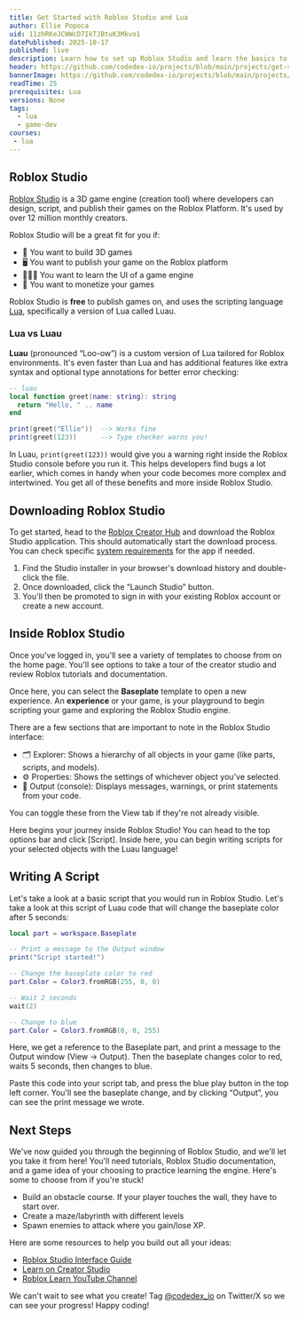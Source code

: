 ```yaml
---
title: Get Started with Roblox Studio and Lua 
author: Ellie Popoca
uid: 11zhRKeJCWWcD7IkTJBtuK3Mkvo1
datePublished: 2025-10-17
published: live
description: Learn how to set up Roblox Studio and learn the basics to get started on making a game
header: https://github.com/codedex-io/projects/blob/main/projects/get-started-with-roblox-studio-and-lua/images/banner.gif?raw=true
bannerImage: https://github.com/codedex-io/projects/blob/main/projects/get-started-with-roblox-studio-and-lua/images/banner.gif?raw=true
readTime: 25
prerequisites: Lua
versions: None
tags:
  - lua
  - game-dev
courses:
 - lua
---
```


## Roblox Studio

<ImageZoom src="https://devforum-uploads.s3.dualstack.us-east-2.amazonaws.com/uploads/original/4X/3/c/6/3c6c2df5e1d651ff160038d0b93f915c8fb9cb7d.gif" />

[Roblox Studio](https://create.roblox.com/) is a 3D game engine (creation tool) where developers can design, script, and publish their games on the Roblox Platform. It's used by over 12 million monthly creators.

Roblox Studio will be a great fit for you if:
 
- 🧱 You want to build 3D games 
- 🖥️ You want to publish your game on the Roblox platform 
- 👩🏽‍💻 You want to learn the UI of a game engine
- 💸 You want to monetize your games

Roblox Studio is **free** to publish games on, and uses the scripting language [Lua](https://www.lua.org/about.html), specifically a version of Lua called Luau. 

### Lua vs Luau

<ImageZoom src="https://github.com/codedex-io/projects/blob/main/projects/get-started-with-roblox-studio-and-lua/images/Luau.png?raw=true" />

**Luau** (pronounced “Loo-ow”) is a custom version of Lua tailored for Roblox environments. It's even faster than Lua and has additional features like extra syntax and optional type annotations for better error checking: 

```lua
-- luau
local function greet(name: string): string
  return "Hello, " .. name
end

print(greet("Ellie"))  --> Works fine
print(greet(123))      --> Type checker warns you!
```

In Luau, `print(greet(123))` would give you a warning right inside the Roblox Studio console before you run it. This helps developers find bugs a lot earlier, which comes in handy when your code becomes more complex and intertwined. You get all of these benefits and more inside Roblox Studio. 

## Downloading Roblox Studio

To get started, head to the [Roblox Creator Hub](https://create.roblox.com/landing) and download the Roblox Studio application. This should automatically start the download process. You can check specific [system requirements](https://create.roblox.com/docs/studio/setup) for the app if needed. 

<ImageZoom src="https://github.com/codedex-io/projects/blob/main/projects/get-started-with-roblox-studio-and-lua/images/peYbm5X.png?raw=true" />

1. Find the Studio installer in your browser's download history and double-click the file. 
2. Once downloaded, click the “Launch Studio” button.
3. You'll then be promoted to sign in with your existing Roblox account or create a new account.


<ImageZoom src="https://github.com/codedex-io/projects/blob/main/projects/get-started-with-roblox-studio-and-lua/images/YIyifF4.png?raw=true" />

## Inside Roblox Studio

Once you've logged in, you'll see a variety of templates to choose from on the home page. You'll see options to take a tour of the creator studio and review Roblox tutorials and documentation. 

<ImageZoom src="https://i.postimg.cc/LXM2fxHV/Screenshot-2025-10-10-at-8-19-48-PM.png" />

Once here, you can select the **Baseplate** template to open a new experience. An **experience** or your game, is your playground to begin scripting your game and exploring the Roblox Studio engine. 

<ImageZoom src="https://i.postimg.cc/MpNd94fR/Screenshot-2025-10-11-at-12-48-48-AM.png" />

There are a few sections that are important to note in the Roblox Studio interface: 

- 🗂️ Explorer: Shows a hierarchy of all objects in your game (like parts, scripts, and models).
- ⚙️ Properties: Shows the settings of whichever object you've selected.
- 💬 Output (console): Displays messages, warnings, or print statements from your code.

You can toggle these from the View tab if they're not already visible.

Here begins your journey inside Roblox Studio! You can head to the top options bar and click [Script]. Inside here, you can begin writing scripts for your selected objects with the Luau language! 

<ImageZoom src="https://i.postimg.cc/XN9Sdfh5/Screenshot-2025-10-11-at-12-47-08-AM.png" />

## Writing A Script
Let's take a look at a basic script that you would run in Roblox Studio. Let's take a look at this script of Luau code that will change the baseplate color after 5 seconds: 

```lua
local part = workspace.Baseplate

-- Print a message to the Output window
print("Script started!")

-- Change the baseplate color to red
part.Color = Color3.fromRGB(255, 0, 0)

-- Wait 2 seconds
wait(2)

-- Change to blue
part.Color = Color3.fromRGB(0, 0, 255)
```
Here, we get a reference to the Baseplate part, and print a message to the Output window (View → Output). Then the baseplate changes color to red, waits 5 seconds, then changes to blue. 

Paste this code into your script tab, and press the blue play button in the top left corner. You'll see the baseplate change, and by clicking “Output”, you can see the print message we wrote. 

<ImageZoom src="https://github.com/codedex-io/projects/blob/main/projects/get-started-with-roblox-studio-and-lua/images/Ub7OuUz.png?raw=true" />

## Next Steps

We've now guided you through the beginning of Roblox Studio, and we'll let you take it from here! You'll need tutorials, Roblox Studio documentation, and a game idea of your choosing to practice learning the engine. Here's some to choose from if you're stuck! 

- Build an obstacle course. If your player touches the wall, they have to start over. 
- Create a maze/labyrinth with different levels
- Spawn enemies to attack where you gain/lose XP. 

Here are some resources to help you build out all your ideas: 

- [Roblox Studio Interface Guide](https://create.roblox.com/docs/studio/ui-overview) 
- [Learn on Creator Studio](https://create.roblox.com/docs) 
- [Roblox Learn YouTube Channel](https://www.youtube.com/@RobloxLearn) 

<ImageZoom src="https://github.com/codedex-io/projects/blob/main/projects/get-started-with-roblox-studio-and-lua/images/roblox-characters%20Background%20Removed.png?raw=true" />

We can't wait to see what you create! Tag [@codedex_io](https://x.com/codedex_io) on Twitter/X so we can see your progress! Happy coding! 
